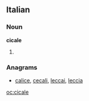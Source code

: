 ==Italian==

===Noun===
'''cicale''' {{f}}

# {{plural of|[[cicala]]|lang=Italian}}

===Anagrams===
* [[calice#Italian|calice]], [[cecali#Italian|cecali]], [[leccai#Italian|leccai]], [[leccia#Italian|leccia]]
[[oc:cicale]]